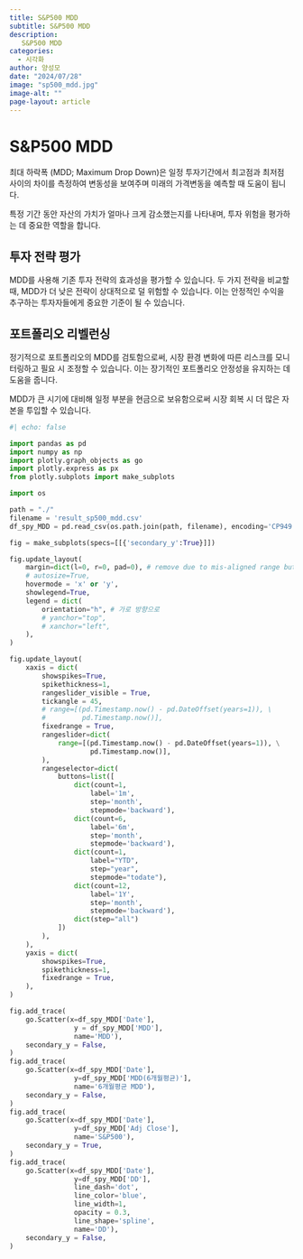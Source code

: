 ---
title: S&P500 MDD
subtitle: S&P500 MDD
description:
   S&P500 MDD
categories:
  - 시각화
author: 양성모
date: "2024/07/28"
image: "sp500_mdd.jpg"
image-alt: ""
page-layout: article
---
# S&P500 MDD

최대 하락폭 (MDD; Maximum Drop Down)은 일정 투자기간에서 최고점과 최저점 사이의 차이를 측정하여 변동성을 보여주며 미래의 가격변동을 예측할 때 도움이 됩니다.

특정 기간 동안 자산의 가치가 얼마나 크게 감소했는지를 나타내며, 투자 위험을 평가하는 데 중요한 역할을 합니다.

## 투자 전략 평가

MDD를 사용해 기존 투자 전략의 효과성을 평가할 수 있습니다. 두 가지 전략을 비교할 때, MDD가 더 낮은 전략이 상대적으로 덜 위험할 수 있습니다. 이는 안정적인 수익을 추구하는 투자자들에게 중요한 기준이 될 수 있습니다.

## 포트폴리오 리벨런싱

정기적으로 포트폴리오의 MDD를 검토함으로써, 시장 환경 변화에 따른 리스크를 모니터링하고 필요 시 조정할 수 있습니다. 이는 장기적인 포트폴리오 안정성을 유지하는 데 도움을 줍니다.

MDD가 큰 시기에 대비해 일정 부분을 현금으로 보유함으로써 시장 회복 시 더 많은 자본을 투입할 수 있습니다.



```{python}
#| echo: false

import pandas as pd
import numpy as np
import plotly.graph_objects as go
import plotly.express as px
from plotly.subplots import make_subplots

import os

path = "./"
filename = 'result_sp500_mdd.csv'
df_spy_MDD = pd.read_csv(os.path.join(path, filename), encoding='CP949')

fig = make_subplots(specs=[[{'secondary_y':True}]])

fig.update_layout(
    margin=dict(l=0, r=0, pad=0), # remove due to mis-aligned range button
    # autosize=True,
    hovermode = 'x' or 'y',
    showlegend=True,
    legend = dict(
        orientation="h", # 가로 방향으로
        # yanchor="top",
        # xanchor="left",
    ),
)

fig.update_layout(
    xaxis = dict(
        showspikes=True,
        spikethickness=1,
        rangeslider_visible = True,
        tickangle = 45,
        # range=[(pd.Timestamp.now() - pd.DateOffset(years=1)), \
        #         pd.Timestamp.now()],
        fixedrange = True,
        rangeslider=dict(
            range=[(pd.Timestamp.now() - pd.DateOffset(years=1)), \
                    pd.Timestamp.now()],
        ),
        rangeselector=dict(
            buttons=list([
                dict(count=1,
                    label='1m',
                    step='month',
                    stepmode='backward'),
                dict(count=6,
                    label='6m',
                    step='month',
                    stepmode='backward'),
                dict(count=1,
                    label="YTD",
                    step="year",
                    stepmode="todate"),
                dict(count=12,
                    label='1Y',
                    step='month',
                    stepmode='backward'),
                dict(step="all")
            ])
        ),
    ),
    yaxis = dict(
        showspikes=True,
        spikethickness=1,
        fixedrange = True,
    ),
)

fig.add_trace(
    go.Scatter(x=df_spy_MDD['Date'],
                y = df_spy_MDD['MDD'],
                name='MDD'),
    secondary_y = False,
)
fig.add_trace(
    go.Scatter(x=df_spy_MDD['Date'],
                y=df_spy_MDD['MDD(6개월평균)'],
                name='6개월평균 MDD'),
    secondary_y = False,
)
fig.add_trace(
    go.Scatter(x=df_spy_MDD['Date'],
                y=df_spy_MDD['Adj Close'],
                name='S&P500'),
    secondary_y = True,
)
fig.add_trace(
    go.Scatter(x=df_spy_MDD['Date'],
                y=df_spy_MDD['DD'],
                line_dash='dot',
                line_color='blue',
                line_width=1,
                opacity = 0.3,
                line_shape='spline',
                name='DD'),
    secondary_y = False,
)
```